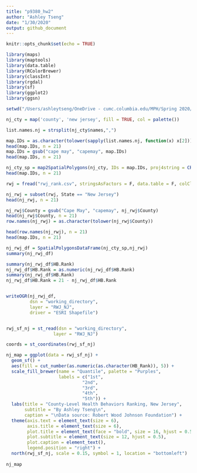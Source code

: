 ```yaml
---
title: "p9380_hw2"
author: "Ashley Tseng"
date: "1/30/2020"
output: github_document
---
```


```r
knitr::opts_chunk$set(echo = TRUE)

library(maps)
library(maptools)
library(data.table)
library(RColorBrewer)
library(classInt)
library(rgdal)
library(sf)
library(ggplot2)
library(ggsn)
```


```r
setwd("/Users/ashleytseng/OneDrive - cumc.columbia.edu/MPH/Spring 2020/EHSC P9380_Advanced GIS/Labs/Lab 2/p9380_lab2")

nj_cty = map('county', 'new jersey', fill = TRUE, col = palette())

list.names.nj = strsplit(nj_cty$names,",")

map.IDs = as.character(tolower(sapply(list.names.nj, function(x) x[2])))
head(map.IDs, n = 21)
map.IDs = gsub("cape may", "capemay", map.IDs)
head(map.IDs, n = 21)

nj_cty_sp = map2SpatialPolygons(nj_cty, IDs = map.IDs, proj4string = CRS("+init=epsg:3424"))
head(map.IDs, n = 21)

rwj = fread("rwj_rank.csv", stringsAsFactors = F, data.table = F, colClasses = list(character = c("FIPS")))

nj_rwj = subset(rwj, State == "New Jersey")
head(nj_rwj, n = 21)

nj_rwj$County = gsub("Cape May", "capemay", nj_rwj$County)
head(nj_rwj$County, n = 21)
row.names(nj_rwj) = as.character(tolower(nj_rwj$County))

head(row.names(nj_rwj), n = 21)
head(map.IDs, n = 21)

nj_rwj_df = SpatialPolygonsDataFrame(nj_cty_sp,nj_rwj)
summary(nj_rwj_df)

summary(nj_rwj_df$HB.Rank)
nj_rwj_df$HB.Rank = as.numeric(nj_rwj_df$HB.Rank)
summary(nj_rwj_df$HB.Rank)
nj_rwj_df$HB.Rank = 21 - nj_rwj_df$HB.Rank


writeOGR(nj_rwj_df, 
         dsn = "working_directory", 
         layer = "RWJ_NJ", 
         driver = "ESRI Shapefile")


rwj_sf_nj = st_read(dsn = "working_directory",
                  layer = "RWJ_NJ")

coords = st_coordinates(rwj_sf_nj)

nj_map = ggplot(data = rwj_sf_nj) +
  geom_sf() +
  aes(fill = cut_number(as.numeric(as.character(HB_Rank)), 5)) +
  scale_fill_brewer(name = "Quantile", palette = "Purples", 
                    labels = c("1st",
                             "2nd",
                             "3rd",
                             "4th",
                             "5th")) +
  labs(title = "County-Level Health Behaviors Ranking, New Jersey",
       subtitle = "By Ashley Tseng\n",
       caption = "\nData source: Robert Wood Johnson Foundation") +
  theme(axis.text = element_text(size = 6),                       
        axis.title = element_text(size = 6),
        plot.title = element_text(face = "bold", size = 16, hjust = 0.5),
        plot.subtitle = element_text(size = 12, hjust = 0.5),
        plot.caption = element_text(),
        legend.position = "right") +
  north(rwj_sf_nj, scale = 0.15, symbol = 1, location = "bottomleft")
  
nj_map

```


